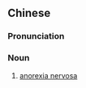 {{also|神经性厌食}}
==Chinese==
{{zh-forms|s=神经性厌食|type=212}}

===Pronunciation===
{{zh-pron
|m=shénjīngxìng yànshí
|c=san4 ging1 sing3 jim3 sik6
|cat=n
}}

===Noun===
{{zh-noun}}

# [[anorexia nervosa]]